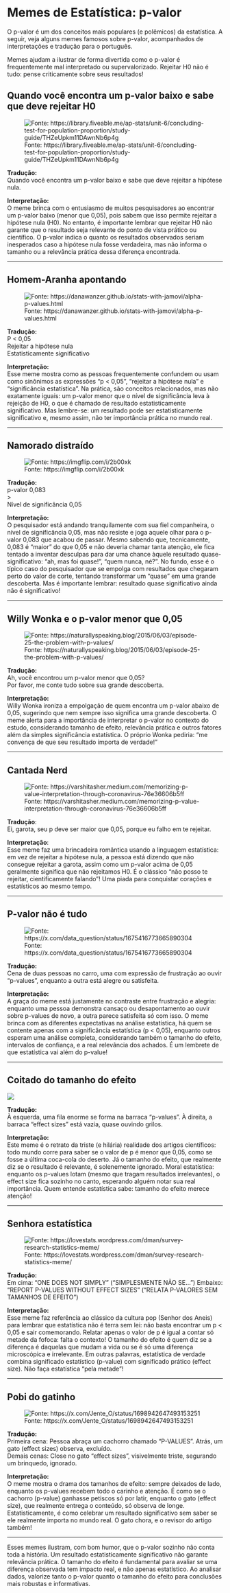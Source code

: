 # Memes de Estatística: p-valor

O p-valor é um dos conceitos mais populares (e polêmicos) da estatística. A seguir, veja alguns memes famosos sobre p-valor, acompanhados de interpretações e tradução para o português.

Memes ajudam a ilustrar de forma divertida como o p-valor é frequentemente mal interpretado ou supervalorizado. Rejeitar H0 não é tudo: pense criticamente sobre seus resultados!

## Quando você encontra um p-valor baixo e sabe que deve rejeitar H0

![Fonte: https://library.fiveable.me/ap-stats/unit-6/concluding-test-for-population-proportion/study-guide/THZeUpkm11DAwnNb6p4g](p-value4.jpg)

**Tradução:**  
Quando você encontra um p-valor baixo e sabe que deve rejeitar a hipótese nula.

**Interpretação:**  
O meme brinca com o entusiasmo de muitos pesquisadores ao encontrar um p-valor baixo (menor que 0,05), pois sabem que isso permite rejeitar a hipótese nula (H0). No entanto, é importante lembrar que rejeitar H0 não garante que o resultado seja relevante do ponto de vista prático ou científico. O p-valor indica o quanto os resultados observados seriam inesperados caso a hipótese nula fosse verdadeira, mas não informa o tamanho ou a relevância prática dessa diferença encontrada.

---

## Homem-Aranha apontando

![Fonte: https://danawanzer.github.io/stats-with-jamovi/alpha-p-values.html](p-value3.jpg)

**Tradução:**  
P < 0,05  
Rejeitar a hipótese nula  
Estatisticamente significativo

**Interpretação:**  
Esse meme mostra como as pessoas frequentemente confundem ou usam como sinônimos as expressões "p < 0,05", "rejeitar a hipótese nula" e "significância estatística". Na prática, são conceitos relacionados, mas não exatamente iguais: um p-valor menor que o nível de significância leva à rejeição de H0, o que é chamado de resultado estatisticamente significativo. Mas lembre-se: um resultado pode ser estatisticamente significativo e, mesmo assim, não ter importância prática no mundo real.

---

## Namorado distraído

![Fonte: https://imgflip.com/i/2b00xk](p-values2.jpg)

**Tradução:**  
p-valor 0,083  
>  
Nível de significância 0,05

**Interpretação:**  
O pesquisador está andando tranquilamente com sua fiel companheira, o nível de significância 0,05, mas não resiste e joga aquele olhar para o p-valor 0,083 que acabou de passar. Mesmo sabendo que, tecnicamente, 0,083 é “maior” do que 0,05 e não deveria chamar tanta atenção, ele fica tentado a inventar desculpas para dar uma chance àquele resultado quase-significativo: “ah, mas foi quase!”, “quem nunca, né?”. No fundo, esse é o típico caso do pesquisador que se empolga com resultados que chegaram perto do valor de corte, tentando transformar um “quase” em uma grande descoberta. Mas é importante lembrar: resultado quase significativo ainda não é significativo!

---

## Willy Wonka e o p-valor menor que 0,05

![Fonte: https://naturallyspeaking.blog/2015/06/03/episode-25-the-problem-with-p-values/](p-values1.jpg)

**Tradução:**  
Ah, você encontrou um p-valor menor que 0,05?  
Por favor, me conte tudo sobre sua grande descoberta.

**Interpretação:**  
Willy Wonka ironiza a empolgação de quem encontra um p-valor abaixo de 0,05, sugerindo que nem sempre isso significa uma grande descoberta. O meme alerta para a importância de interpretar o p-valor no contexto do estudo, considerando tamanho de efeito, relevância prática e outros fatores além da simples significância estatística. O próprio Wonka pediria: “me convença de que seu resultado importa de verdade!”

---

## Cantada Nerd

![Fonte: https://varshitasher.medium.com/memorizing-p-value-interpretation-through-coronavirus-76e36606b5ff](p-value5.jpg)

**Tradução**:  
Ei, garota, seu p deve ser maior que 0,05, porque eu falho em te rejeitar.

**Interpretação**:  
Esse meme faz uma brincadeira romântica usando a linguagem estatística: em vez de rejeitar a hipótese nula, a pessoa está dizendo que não consegue rejeitar a garota, assim como um p-valor acima de 0,05 geralmente significa que não rejeitamos H0. É o clássico “não posso te rejeitar, cientificamente falando”! Uma piada para conquistar corações e estatísticos ao mesmo tempo.

---

## P-valor não é tudo

![Fonte: https://x.com/data_question/status/1675416773665890304](p-value6.jpg)

**Tradução:**  
Cena de duas pessoas no carro, uma com expressão de frustração ao ouvir "p-values", enquanto a outra está alegre ou satisfeita.

**Interpretação:**  
A graça do meme está justamente no contraste entre frustração e alegria: enquanto uma pessoa demonstra cansaço ou desapontamento ao ouvir sobre p-values de novo, a outra parece satisfeita só com isso. O meme brinca com as diferentes expectativas na análise estatística, há quem se contente apenas com a significância estatística (p < 0,05), enquanto outros esperam uma análise completa, considerando também o tamanho do efeito, intervalos de confiança, e a real relevância dos achados. É um lembrete de que estatística vai além do p-value!

---

## Coitado do tamanho do efeito

![](p-value9.jpg)

**Tradução:**  
À esquerda, uma fila enorme se forma na barraca "p-values". À direita, a barraca "effect sizes" está vazia, quase ouvindo grilos.

**Interpretação:**  
Este meme é o retrato da triste (e hilária) realidade dos artigos científicos: todo mundo corre para saber se o valor de p é menor que 0,05, como se fosse a última coca-cola do deserto. Já o tamanho do efeito, que realmente diz se o resultado é relevante, é solenemente ignorado. Moral estatística: enquanto os p-values lotam (mesmo que tragam resultados irrelevantes), o effect size fica sozinho no canto, esperando alguém notar sua real importância. Quem entende estatística sabe: tamanho do efeito merece atenção!

---

## Senhora estatística

![Fonte: https://lovestats.wordpress.com/dman/survey-research-statistics-meme/](p-value7.jpg)

**Tradução:**  
Em cima: "ONE DOES NOT SIMPLY" ("SIMPLESMENTE NÃO SE...")
Embaixo: "REPORT P-VALUES WITHOUT EFFECT SIZES" ("RELATA P-VALORES SEM TAMANHOS DE EFEITO")

**Interpretação:**  
Esse meme faz referência ao clássico da cultura pop (Senhor dos Aneis) para lembrar que estatística não é terra sem lei: não basta encontrar um p < 0,05 e sair comemorando. Relatar apenas o valor de p é igual a contar só metade da fofoca: falta o contexto! O tamanho do efeito é quem diz se a diferença é daquelas que mudam a vida ou se é só uma diferença microscópica e irrelevante. Em outras palavras, estatística de verdade combina significado estatístico (p-value) com significado prático (effect size). Não faça estatística “pela metade”!

---

## Pobi do gatinho

![Fonte: https://x.com/Jente_O/status/1698942647493153251](p-value8.jpg)

**Tradução:**  
Primeira cena: Pessoa abraça um cachorro chamado “P-VALUES”. Atrás, um gato (effect sizes) observa, excluído.  
Demais cenas: Close no gato “effect sizes”, visivelmente triste, segurando um brinquedo, ignorado.

**Interpretação:**  
O meme mostra o drama dos tamanhos de efeito: sempre deixados de lado, enquanto os p-values recebem todo o carinho e atenção. É como se o cachorro (p-value) ganhasse petiscos só por latir, enquanto o gato (effect size), que realmente entrega o conteúdo, só observa de longe. Estatisticamente, é como celebrar um resultado significativo sem saber se ele realmente importa no mundo real. O gato chora, e o revisor do artigo também!

---

Esses memes ilustram, com bom humor, que o p-valor sozinho não conta toda a história. Um resultado estatisticamente significativo não garante relevância prática. O tamanho do efeito é fundamental para avaliar se uma diferença observada tem impacto real, e não apenas estatístico. Ao analisar dados, valorize tanto o p-valor quanto o tamanho do efeito para conclusões mais robustas e informativas.
